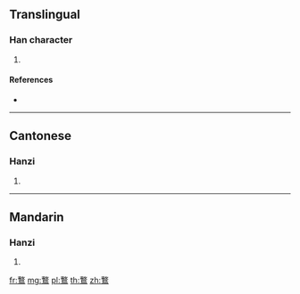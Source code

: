 {{character info/new}}
==Translingual==

===Han character===
{{Han char|rn=196|rad=鳥|as=11|sn=22|four=58327|canj=DKHAF,XDKHA}}

# {{defn|Han|sort=鳥11}}

====References====
* {{Han ref|kx=1499.110|dkj=47273|dj=2029.080|hdz=74656.030|uh=9DD8|ud=40408|bh=F7C2|bd=63426}}

----

==Cantonese==

===Hanzi===
{{yue-hanzi|jyut=|y=chik1}}

# {{defn|lang=yue|sort=鳥11}}

----

==Mandarin==

===Hanzi===
{{cmn-hanzi|pin=[[chì]] ([[chi4]])|wg=ch'ih<sup>4</sup>}}

# {{defn|lang=cmn|sort=鳥11}}

[[fr:鷘]]
[[mg:鷘]]
[[pl:鷘]]
[[th:鷘]]
[[zh:鷘]]